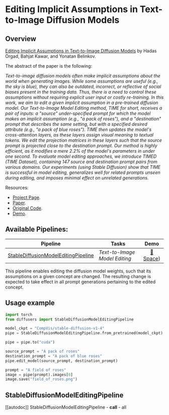 <!--Copyright 2023 The HuggingFace Team. All rights reserved.

Licensed under the Apache License, Version 2.0 (the "License"); you may not use this file except in compliance with
the License. You may obtain a copy of the License at

http://www.apache.org/licenses/LICENSE-2.0

Unless required by applicable law or agreed to in writing, software distributed under the License is distributed on
an "AS IS" BASIS, WITHOUT WARRANTIES OR CONDITIONS OF ANY KIND, either express or implied. See the License for the
specific language governing permissions and limitations under the License.
-->

# Editing Implicit Assumptions in Text-to-Image Diffusion Models

## Overview

[Editing Implicit Assumptions in Text-to-Image Diffusion Models](https://arxiv.org/abs/2303.08084) by Hadas Orgad, Bahjat Kawar, and Yonatan Belinkov.

The abstract of the paper is the following:

*Text-to-image diffusion models often make implicit assumptions about the world when generating images. While some assumptions are useful (e.g., the sky is blue), they can also be outdated, incorrect, or reflective of social biases present in the training data. Thus, there is a need to control these assumptions without requiring explicit user input or costly re-training. In this work, we aim to edit a given implicit assumption in a pre-trained diffusion model. Our Text-to-Image Model Editing method, TIME for short, receives a pair of inputs: a "source" under-specified prompt for which the model makes an implicit assumption (e.g., "a pack of roses"), and a "destination" prompt that describes the same setting, but with a specified desired attribute (e.g., "a pack of blue roses"). TIME then updates the model's cross-attention layers, as these layers assign visual meaning to textual tokens. We edit the projection matrices in these layers such that the source prompt is projected close to the destination prompt. Our method is highly efficient, as it modifies a mere 2.2% of the model's parameters in under one second. To evaluate model editing approaches, we introduce TIMED (TIME Dataset), containing 147 source and destination prompt pairs from various domains. Our experiments (using Stable Diffusion) show that TIME is successful in model editing, generalizes well for related prompts unseen during editing, and imposes minimal effect on unrelated generations.*

Resources:

* [Project Page](https://time-diffusion.github.io/).
* [Paper](https://arxiv.org/abs/2303.08084).
* [Original Code](https://github.com/bahjat-kawar/time-diffusion).
* [Demo](https://huggingface.co/spaces/bahjat-kawar/time-diffusion).

## Available Pipelines:

| Pipeline | Tasks | Demo
|---|---|:---:|
| [StableDiffusionModelEditingPipeline](https://github.com/huggingface/diffusers/blob/main/src/diffusers/pipelines/stable_diffusion/pipeline_stable_diffusion_model_editing.py) | *Text-to-Image Model Editing* | [🤗 Space](https://huggingface.co/spaces/bahjat-kawar/time-diffusion)) |

This pipeline enables editing the diffusion model weights, such that its assumptions on a given concept are changed. The resulting change is expected to take effect in all prompt generations pertaining to the edited concept.

## Usage example

```python
import torch
from diffusers import StableDiffusionModelEditingPipeline

model_ckpt = "CompVis/stable-diffusion-v1-4"
pipe = StableDiffusionModelEditingPipeline.from_pretrained(model_ckpt)

pipe = pipe.to("cuda")

source_prompt = "A pack of roses"
destination_prompt = "A pack of blue roses"
pipe.edit_model(source_prompt, destination_prompt)

prompt = "A field of roses"
image = pipe(prompt).images[0]
image.save("field_of_roses.png")
```

## StableDiffusionModelEditingPipeline
[[autodoc]] StableDiffusionModelEditingPipeline
	- __call__
	- all
